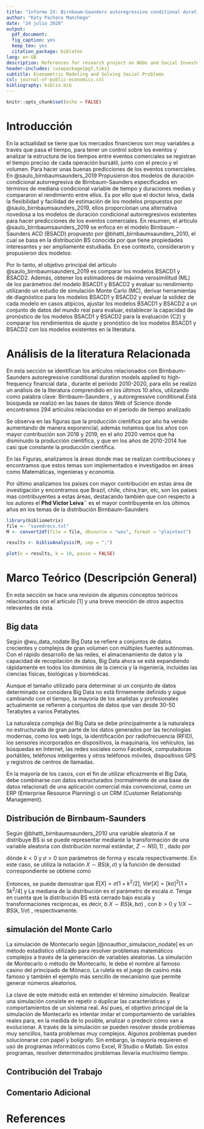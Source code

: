 ```yaml
---
title: "Informe IX: Birnbaum–Saunders autoregressive conditional duration models applied to high-frequency financial data"
author: "Katy Pacheco Manchego"
date: "24 julio 2020"
output:
  pdf_document: 
  fig_caption: yes
  keep_tex: yes
  citation_package: biblatex
lang: en-GB
description: References for research project on NGOs and Social Investment
header-includes: \usepackage{pgf,tikz}
subtitle: Econometric Modeling and Solving Social Problems
csl: journal-of-public-economics.csl
bibliography: biblio.bib
---
```


```r
knitr::opts_chunk$set(echo = FALSE)
```

# Introducción

En la actualidad se tiene que los mercados financieros son muy variables a través que pasa el tiempo, para tener un control sobre los eventos y analizar la estructura de los tiempos entre eventos comerciales se registran el tiempo preciso de cada operación bursátil, junto con el precio y el volumen. Para hacer unas buenas predicciones de los eventos comerciales. En  @saulo_birnbaumsaunders_2019 Propusieron dos modelos de duración condicional autorregresiva de Birnbaum-Saunders especificados en términos de mediana condicional variable de tiempo y duraciones medias y compararon el rendimiento entre ellos. Es por ello que el doctor leiva, dada la flexibilidad y facilidad de estimación de los modelos propuestos por @saulo_birnbaumsaunders_2019, ellos proporcionan una alternativa novedosa a los modelos de duración condicional autorregresivos existentes para hacer predicciones de los eventos comerciales.
En resumen, el articulo @saulo_birnbaumsaunders_2019 se enfoca en el modelo Birnbaum – Saunders ACD (BSACD) propuesto por @bhatti_birnbaumsaunders_2010, el cual se basa en la distribución BS conocida por que tiene propiedades interesantes y ser ampliamente estudiada. En ese contexto,  consideraron y propusieron dos modelos: 
\begin{itemize}
	\item El primero,  es un nuevo modelo basado en la media (BSACD1) especificado en términos de una TD media condicional variable en el tiempo, como es habitual en los modelos ACD, utilizando una versión reparameterizada de la distribución BS
	\item El segundo es un modelo basado en la mediana (BSACD2) especificado en términos de una TD media condicional variable en el tiempo.
\end{itemize} 
Por lo tanto, el objetivo principal del artículo @saulo_birnbaumsaunders_2019 es comparar los modelos BSACD1 y BSACD2. Además, obtener los estimadores de máxima verosimilitud (ML) de los parámetros del modelo BSACD1 y BSACD2 y evaluar su rendimiento utilizando un estudio de simulación Monte Carlo (MC), derivar herramientas de diagnóstico para los modelos BSACD1 y BSACD2 y evaluar la solidez de cada modelo en casos atípicos, ajustar los modelos BSACD1 y BSACD2 a un conjunto de datos del mundo real para evaluar, establecer la capacidad de pronóstico de los modelos BSACD1 y BSACD2 para la evaluación (C2) y comparar los rendimientos de ajuste y pronóstico de los modelos BSACD1 y BSACD2 con los modelos existentes en la literatura.

# Análisis de la literatura Relacionada
En esta sección se identifican los artículos relacionados con   Birnbaum–Saunders autoregressive conditional duration models applied to high-frequency financial data , durante el periodo 2010-2020, para ello se realizó un análisis de la literatura comprendido en los últimos 10 años, utilizando como palabra clave:  Birnbaum–Saunders , y autoregressive conditional.Está  búsqueda se realizó en las bases de datos  Web of Science donde encontramos 294  artículos relaciondas en el periodo de tiempo analizado

\noindent
Se observa en las figuras que la producción científica por año ha venido aumentando de manera exponencial, además notamos que los años con mayor contribución son 2018 y 2019, en el año 2020 vemos que ha disminuido la producción científica, y que en los años de 2010-2014 fue casi que constante la producción científica.

En las Figuras, analizamos la áreas donde mas se realizan contribuciones y encontramos que estos temas son implementados e investigados en áreas como Matemáticas, ingenieras y economía. 

Por último analizamos los países con mayor contribución en estas área de investigación y encontramos que Brazil, chile, china,Iran, etc, son los países mas contribuyentes a estas áreas, destacando también que con respecto a los autores el **Phd Victor Leiva¨** es el mayor contribuyente en los últimos años en los temas de la distribución Birnbaum–Saunders
```r
library(bibliometrix)   
file <- "savedrecs.txt"
M <- convert2df(file = file, dbsource = "wos", format = "plaintext")

results <- biblioAnalysis(M, sep = ";")
```

```r
plot(x = results, k = 10, pause = FALSE)
```


# Marco Teórico (Descripción General)
En esta sección se hace una revisión de algunos conceptos teóricos relacionados con el articulo [1] y una breve mención de otros aspectos relevantes de ésta.

## Big data

Según @wu_data_nodate Big Data se refiere a conjuntos de datos crecientes y complejos de gran volumen con múltiples fuentes autónomas. Con el rápido desarrollo de las redes, el almacenamiento de datos y la capacidad de recopilación de datos, Big Data ahora se está expandiendo rápidamente en todos los dominios de la ciencia y la ingeniería, incluidas las ciencias físicas, biológicas y biomédicas.

Aunque el tamaño utilizado para determinar si un conjunto de datos determinado se considera Big Data no está firmemente definido y sigue cambiando con el tiempo, la mayoría de los analistas y profesionales actualmente se refieren a conjuntos de datos que van desde 30-50 Terabytes a varios Petabytes.

La naturaleza compleja del Big Data se debe principalmente a la naturaleza no estructurada de gran parte de los datos generados por las tecnologías modernas, como los  web logs, la identificación por radiofrecuencia (RFID), los sensores incorporados en dispositivos, la maquinaria, los vehículos, las búsquedas en Internet, las redes sociales como Facebook, computadoras portátiles, teléfonos inteligentes y otros teléfonos móviles, dispositivos GPS y registros de centros de llamadas.

En la mayoría de los casos, con el fin de utilizar eficazmente el Big Data, debe combinarse con datos estructurados (normalmente de una base de datos relacional) de una aplicación comercial más convencional, como un ERP (Enterprise Resource Planning) o un CRM (Customer Relationship Management).

## Distribución de Birnbaum-Saunders

Según @bhatti_birnbaumsaunders_2010 una variable aleatoria $X$ se distribuye BS si se puede representar mediante la transformación de una variable aleatoria con distribución normal estándar, $Z\sim N(0,1)$ , dado por 

\begin{equation}
X = \sigma \left[ kZ/2+\left\lbrace (kZ/2)^2+1\right\rbrace^{1/2}\right]^2 ,
\end{equation}

dónde $k < 0$ y $\sigma > 0$ son parámetros de forma y escala respectivamente. En este caso, se utiliza la notación $X\sim BS( k, \sigma)$ y la función de densidad correspondiente se obtiene como

\begin{equation}
f(x;k;\sigma)=\dfrac{1}{\sqrt{2\pi}}exp\left( -\dfrac{1}{2k^2}\left[\frac{x}{\sigma}+\frac{\sigma}{x}-2\right] \right)\dfrac{x^{-3/2}[x+\sigma]}{2k\sigma^{1/2}},~~~x>0.
\end{equation}

Entonces, se puede demostrar que $E [X] = \sigma [1 + k^2/ 2]$, $Var [ X ] = [ k\sigma ]^2 [1 + 5 k^2 / 4]$ y La mediana de la distribución es el parámetro de escala $\sigma$. Tenga en cuenta que la distribución BS está cerrado bajo escala y transformaciones recíprocas, es decir, $b$ $X\sim BS(k,b\sigma)$ , con $b> 0$ y $1 / X \sim BS (k, 1 / \sigma)$ , respectivamente.





## simulación del Monte Carlo

La simulación de Montecarlo según [@noauthor_simulacion_nodate] es un método estadístico utilizado para resolver problemas matemáticos complejos a través de la generación de variables aleatorias. La simulación de Montecarlo o método de Montecarlo, le debe el nombre al famoso casino del principado de Mónaco. La ruleta es el juego de casino más famoso y también el ejemplo más sencillo de mecanismo que permite generar números aleatorios.

La clave de este método está en entender el término *simulación*. Realizar una simulación consiste en repetir o duplicar las características y comportamientos de un sistema real. Así pues, el objetivo principal de la simulación de Montecarlo es intentar imitar el comportamiento de variables reales para, en la medida de lo posible, analizar o predecir cómo van a evolucionar. A través de la simulación se pueden resolver desde problemas muy sencillos, hasta problemas muy complejos. Algunos problemas pueden solucionarse con papel y bolígrafo. Sin embargo, la mayoría requieren el uso de programas informáticos como Excel, R Studio o Matlab. Sin estos programas, resolver determinados problemas llevaría muchísimo tiempo.


## Contribución del Trabajo

## Comentario Adicional

# References


